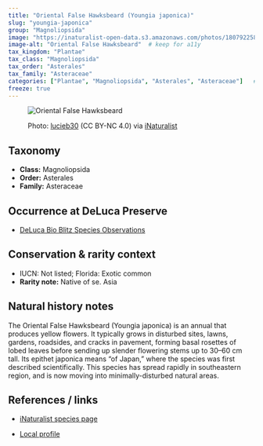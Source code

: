 ```yaml
---
title: "Oriental False Hawksbeard (Youngia japonica)"
slug: "youngia-japonica"
group: "Magnoliopsida"
image: "https://inaturalist-open-data.s3.amazonaws.com/photos/180792258/large.jpg"        # keep for thumbnails
image-alt: "Oriental False Hawksbeard"  # keep for a11y
tax_kingdom: "Plantae"
tax_class: "Magnoliopsida"
tax_order: "Asterales"
tax_family: "Asteraceae"
categories: ["Plantae", "Magnoliopsida", "Asterales", "Asteraceae"]   # these drive the chips + filtering
freeze: true
---
```


<figure class="species-figure">

<img src="https://inaturalist-open-data.s3.amazonaws.com/photos/180792258/large.jpg" alt="Oriental False Hawksbeard" class="species-photo"/>

<figcaption class="photo-credit">

Photo: <a href="https://www.inaturalist.org/people/lucieb30">lucieb30</a> (CC BY-NC 4.0) via <a href="https://www.inaturalist.org/observations/107488060">iNaturalist</a>

</figcaption>

</figure>

## Taxonomy

-   **Class:** Magnoliopsida
-   **Order:** Asterales
-   **Family:** Asteraceae

## Occurrence at DeLuca Preserve

-   [DeLuca Bio Blitz Species Observations](https://www.inaturalist.org/observations?project_id=191727&taxon_id=127066&place_id=any&verifiable=any)

## Conservation & rarity context

-   IUCN: Not listed; Florida: Exotic common
-   **Rarity note:** Native of se. Asia

## Natural history notes

The Oriental False Hawksbeard (Youngia japonica) is an annual that produces yellow flowers. It typically grows in disturbed sites, lawns, gardens, roadsides, and cracks in pavement, forming basal rosettes of lobed leaves before sending up slender flowering stems up to 30–60 cm tall. Its epithet japonica means “of Japan,” where the species was first described scientifically. This species has spread rapidly in southeastern region, and is now moving into minimally-disturbed natural areas.

## References / links

-   [iNaturalist species page](https://www.inaturalist.org/taxa/127066-Youngia-japonica#taxonomy-tab)

-   [Local profile](https://fsus.ncbg.unc.edu/main.php?pg=show-taxon.php&plantname=Youngia+japonica)
